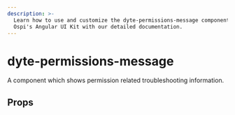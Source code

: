 ```yaml
---
description: >-
  Learn how to use and customize the dyte-permissions-message component in
  Ospi's Angular UI Kit with our detailed documentation.
---
```


# dyte-permissions-message

A component which shows permission related troubleshooting
information.

## Props

<PropsTable of="dyte-permissions-message" />

<head>
  <title>Angular UI Kit dyte-permissions-message</title>
</head>
